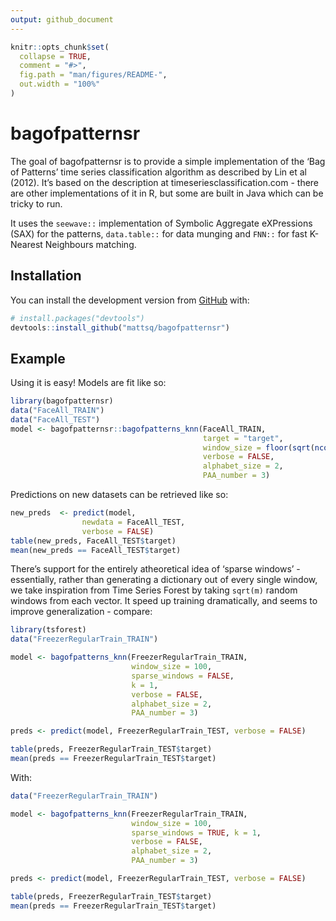 ```yaml
---
output: github_document
---
```


<!-- README.md is generated from README.Rmd. Please edit that file -->

```r
knitr::opts_chunk$set(
  collapse = TRUE,
  comment = "#>",
  fig.path = "man/figures/README-",
  out.width = "100%"
)
```

# bagofpatternsr

<!-- badges: start -->
<!-- badges: end -->

The goal of bagofpatternsr is to provide a simple implementation of the 'Bag of Patterns' time series classification algorithm as described by Lin et al (2012). It's based on the description at timeseriesclassification.com - there are other implementations of it in R, but some are built in Java which can be tricky to run.

It uses the `seewave::` implementation of Symbolic Aggregate eXPressions (SAX) for the patterns, `data.table::` for data munging and `FNN::` for fast K-Nearest Neighbours matching.

## Installation

You can install the development version from [GitHub](https://github.com/) with:

``` r
# install.packages("devtools")
devtools::install_github("mattsq/bagofpatternsr")
```
## Example

Using it is easy! Models are fit like so:

```r
library(bagofpatternsr)
data("FaceAll_TRAIN")
data("FaceAll_TEST")
model <- bagofpatternsr::bagofpatterns_knn(FaceAll_TRAIN, 
                                           target = "target",
                                           window_size = floor(sqrt(ncol(FaceAll_TRAIN))),
                                           verbose = FALSE, 
                                           alphabet_size = 2, 
                                           PAA_number = 3)
```

Predictions on new datasets can be retrieved like so:

```r
new_preds  <- predict(model, 
                newdata = FaceAll_TEST,
                verbose = FALSE)
table(new_preds, FaceAll_TEST$target)
mean(new_preds == FaceAll_TEST$target)

```

There's support for the entirely atheoretical idea of 'sparse windows' - essentially, rather than generating a dictionary out of every single window, we take inspiration from Time Series Forest by taking `sqrt(m)` random windows from each vector. It speed up training dramatically, and seems to improve generalization - compare:

```r
library(tsforest)
data("FreezerRegularTrain_TRAIN")

model <- bagofpatterns_knn(FreezerRegularTrain_TRAIN, 
                           window_size = 100, 
                           sparse_windows = FALSE, 
                           k = 1, 
                           verbose = FALSE, 
                           alphabet_size = 2,
                           PAA_number = 3)

preds <- predict(model, FreezerRegularTrain_TEST, verbose = FALSE)

table(preds, FreezerRegularTrain_TEST$target)
mean(preds == FreezerRegularTrain_TEST$target)
```

With:

```r
data("FreezerRegularTrain_TRAIN")

model <- bagofpatterns_knn(FreezerRegularTrain_TRAIN, 
                           window_size = 100, 
                           sparse_windows = TRUE, k = 1, 
                           verbose = FALSE, 
                           alphabet_size = 2,
                           PAA_number = 3)

preds <- predict(model, FreezerRegularTrain_TEST, verbose = FALSE)

table(preds, FreezerRegularTrain_TEST$target)
mean(preds == FreezerRegularTrain_TEST$target)
```
